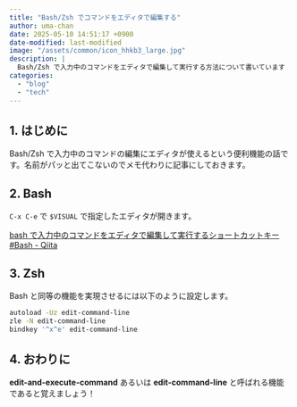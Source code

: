 ```yaml
---
title: "Bash/Zsh でコマンドをエディタで編集する"
author: uma-chan
date: 2025-05-10 14:51:17 +0900
date-modified: last-modified
image: "/assets/common/icon_hhkb3_large.jpg"
description: |
  Bash/Zsh で入力中のコマンドをエディタで編集して実行する方法について書いています
categories:
  - "blog"
  - "tech"
---
```


## 1. はじめに

Bash/Zsh で入力中のコマンドの編集にエディタが使えるという便利機能の話です。名前がパッと出てこないのでメモ代わりに記事にしておきます。

## 2. Bash

`C-x C-e` で `$VISUAL` で指定したエディタが開きます。

[bash で入力中のコマンドをエディタで編集して実行するショートカットキー #Bash - Qiita](https://qiita.com/oirik/items/1253a12d7f4b88c4ffe0)

## 3. Zsh

Bash と同等の機能を実現させるには以下のように設定します。

```.sh
autoload -Uz edit-command-line
zle -N edit-command-line
bindkey '^x^e' edit-command-line
```

## 4. おわりに

**edit-and-execute-command** あるいは **edit-command-line** と呼ばれる機能であると覚えましょう！
